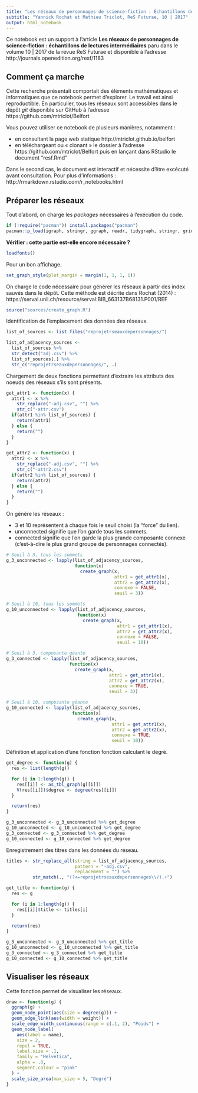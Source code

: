 ```yaml
---
title: "Les réseaux de personnages de science-fiction : Échantillons de lectures intermédiaires"
subtitle: "Yannick Rochat et Mathieu Triclot, ReS Futurae, 10 | 2017"
output: html_notebook
---
```


Ce notebook est un support à l'article **Les réseaux de personnages de science-fiction : échantillons de lectures intermédiaires** paru dans le volume 10 | 2017 de la revue ReS Futurae et disponible à l'adresse http://journals.openedition.org/resf/1183

## Comment ça marche

Cette recherche présentait comportait des éléments mathématiques et informatiques que ce notebook permet d'explorer. Le travail est ainsi reproductible. En particulier, tous les réseaux sont accessibles dans le dépôt *git* disponible sur GitHub à l'adresse https://github.com/mtriclot/Belfort

Vous pouvez utiliser ce notebook de plusieurs manières, notamment :

* en consultant la page web statique http://mtriclot.github.io/belfort
* en téléchargeant ou « clonant » le dossier à l'adresse https://github.com/mtriclot/Belfort puis en lançant dans RStudio le document "resf.Rmd"

Dans le second cas, le document est interactif et nécessite d'être excécuté avant consultation. Pour plus d'informations : http://rmarkdown.rstudio.com/r_notebooks.html

## Préparer les réseaux

Tout d'abord, on charge les *packages* nécessaires à l'exécution du code.

```r
if (!require("pacman")) install.packages("pacman")
pacman::p_load(igraph, stringr, ggraph, readr, tidygraph, stringr, gridExtra, extrafont)
```

**Vérifier : cette partie est-elle encore nécessaire ?**

```r
loadfonts()
```

Pour un bon affichage.

```r
set_graph_style(plot_margin = margin(1, 1, 1, 1))
```

On charge le code nécessaire pour générer les réseaux à partir des index sauvés dans le dépôt. Cette méthode est décrite dans Rochat (2014) : https://serval.unil.ch/resource/serval:BIB_663137B68131.P001/REF

```r
source("sources/create_graph.R")
```

Identification de l'emplacement des données des réseaux.

```r
list_of_sources <- list.files("reprojetrseauxdepersonnages/")

list_of_adjacency_sources <-
  list_of_sources %>%
  str_detect("adj.csv") %>%
  list_of_sources[.] %>%
  str_c("reprojetrseauxdepersonnages/", .)

```

Chargement de deux fonctions permettant d'extraire les attributs des noeuds des réseaux s'ils sont présents.

```r
get_attr1 <- function(x) {
  attr1 <- x %>%
    str_replace("-adj.csv", "") %>%
    str_c("-attr.csv")
  if(attr1 %in% list_of_sources) {
    return(attr1)
  } else {
    return("")
  }
}

get_attr2 <- function(x) {
  attr2 <- x %>%
    str_replace("-adj.csv", "") %>%
    str_c("-attr2.csv")
  if(attr2 %in% list_of_sources) {
    return(attr2)
  } else {
    return("")
  }
}
```

On génére les réseaux :

* 3 et 10 représentent à chaque fois le seuil choisi (la "force" du lien).
* unconnected signifie que l'on garde tous les sommets.
* connected signifie que l'on garde la plus grande composante connexe (c'est-à-dire le plus grand groupe de personnages connectés).

```r

# Seuil à 3, tous les sommets
g_3_unconnected <- lapply(list_of_adjacency_sources,
                          function(x)
                            create_graph(x,
                                         attr1 = get_attr1(x),
                                         attr2 = get_attr2(x),
                                         connexe = FALSE,
                                         seuil = 3))

# Seuil à 10, tous les sommets
g_10_unconnected <- lapply(list_of_adjacency_sources,
                           function(x)
                             create_graph(x,
                                          attr1 = get_attr1(x),
                                          attr2 = get_attr2(x),
                                          connexe = FALSE,
                                          seuil = 10))

# Seuil à 3, composante géante
g_3_connected <- lapply(list_of_adjacency_sources,
                        function(x)
                          create_graph(x,
                                       attr1 = get_attr1(x),
                                       attr2 = get_attr2(x),
                                       connexe = TRUE,
                                       seuil = 3))

# Seuil à 10, composante géante
g_10_connected <- lapply(list_of_adjacency_sources,
                         function(x)
                           create_graph(x,
                                        attr1 = get_attr1(x),
                                        attr2 = get_attr2(x),
                                        connexe = TRUE,
                                        seuil = 10))
```

Définition et application d'une fonction fonction calculant le degré.

```r
get_degree <- function(g) {
  res <- list(length(g))

  for (i in 1:length(g)) {
    res[[i]] <- as_tbl_graph(g[[i]])
    V(res[[i]])$degree <- degree(res[[i]])
  }

  return(res)
}

g_3_unconnected <- g_3_unconnected %>% get_degree
g_10_unconnected <- g_10_unconnected %>% get_degree
g_3_connected <- g_3_connected %>% get_degree
g_10_connected <- g_10_connected %>% get_degree
```

Enregistrement des titres dans les données du réseau.

```r
titles <- str_replace_all(string = list_of_adjacency_sources,
                          pattern = "-adj.csv",
                          replacement = "") %>%
          str_match(., "(?<=reprojetrseauxdepersonnages\\/).+")

get_title <- function(g) {
  res <- g

  for (i in 1:length(g)) {
    res[[i]]$title <- titles[i]
  }

  return(res)
}

g_3_unconnected <- g_3_unconnected %>% get_title
g_10_unconnected <- g_10_unconnected %>% get_title
g_3_connected <- g_3_connected %>% get_title
g_10_connected <- g_10_connected %>% get_title
```

## Visualiser les réseaux

Cette fonction permet de visualiser les réseaux.

```r
draw <- function(g) {
  ggraph(g) +
  geom_node_point(aes(size = degree(g))) +
  geom_edge_link(aes(width = weight)) +
  scale_edge_width_continuous(range = c(.1, 2), "Poids") +
  geom_node_label(
    aes(label = name),
    size = 2,
    repel = TRUE,
    label.size = .1,
    family = "Helvetica",
    alpha = .8,
    segment.colour = "pink"
  ) +
  scale_size_area(max_size = 5, "Degré")
}
```



